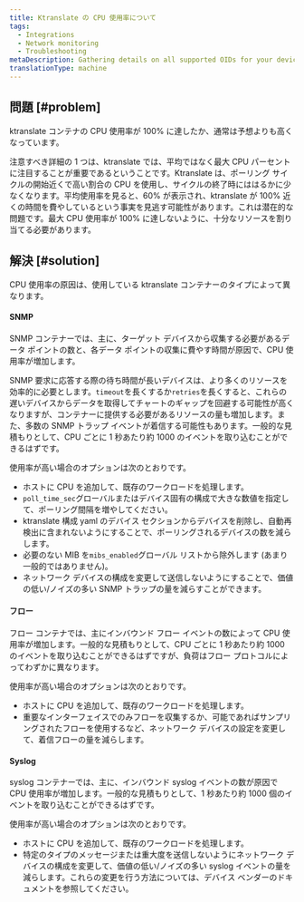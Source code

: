 ```yaml
---
title: Ktranslate の CPU 使用率について
tags:
  - Integrations
  - Network monitoring
  - Troubleshooting
metaDescription: Gathering details on all supported OIDs for your device using the 'snmpwalk' utility.
translationType: machine
---
```


## 問題 [#problem]

ktranslate コンテナの CPU 使用率が 100% に達したか、通常は予想よりも高くなっています。

<Callout variant="tip">
  注意すべき詳細の 1 つは、ktranslate では、平均ではなく最大 CPU パーセントに注目することが重要であるということです。Ktranslate は、ポーリング サイクルの開始近くで高い割合の CPU を使用し、サイクルの終了時にははるかに少なくなります。平均使用率を見ると、60% が表示され、ktranslate が 100% 近くの時間を費やしているという事実を見逃す可能性があります。これは潜在的な問題です。最大 CPU 使用率が 100% に達しないように、十分なリソースを割り当てる必要があります。
</Callout>

## 解決 [#solution]

CPU 使用率の原因は、使用している ktranslate コンテナーのタイプによって異なります。

#### SNMP

SNMP コンテナーでは、主に、ターゲット デバイスから収集する必要があるデータ ポイントの数と、各データ ポイントの収集に費やす時間が原因で、CPU 使用率が増加します。

SNMP 要求に応答する際の待ち時間が長いデバイスは、より多くのリソースを効率的に必要とします。`timeout`を長くするか`retries`を長くすると、これらの遅いデバイスからデータを取得してチャートのギャップを回避する可能性が高くなりますが、コンテナーに提供する必要があるリソースの量も増加します。また、多数の SNMP トラップ イベントが着信する可能性もあります。一般的な見積もりとして、CPU ごとに 1 秒あたり約 1000 のイベントを取り込むことができるはずです。

使用率が高い場合のオプションは次のとおりです。

* ホストに CPU を追加して、既存のワークロードを処理します。
* `poll_time_sec`グローバルまたはデバイス固有の構成で大きな数値を指定して、ポーリング間隔を増やしてください。
* ktranslate 構成 yaml のデバイス セクションからデバイスを削除し、自動再検出に含まれないようにすることで、ポーリングされるデバイスの数を減らします。
* 必要のない MIB を`mibs_enabled`グローバル リストから除外します (あまり一般的ではありません)。
* ネットワーク デバイスの構成を変更して送信しないようにすることで、価値の低い/ノイズの多い SNMP トラップの量を減らすことができます。

#### フロー

フロー コンテナでは、主にインバウンド フロー イベントの数によって CPU 使用率が増加します。一般的な見積もりとして、CPU ごとに 1 秒あたり約 1000 のイベントを取り込むことができるはずですが、負荷はフロー プロトコルによってわずかに異なります。

使用率が高い場合のオプションは次のとおりです。

* ホストに CPU を追加して、既存のワークロードを処理します。
* 重要なインターフェイスでのみフローを収集するか、可能であればサンプリングされたフローを使用するなど、ネットワーク デバイスの設定を変更して、着信フローの量を減らします。

#### Syslog

syslog コンテナーでは、主に、インバウンド syslog イベントの数が原因で CPU 使用率が増加します。一般的な見積もりとして、1 秒あたり約 1000 個のイベントを取り込むことができるはずです。

使用率が高い場合のオプションは次のとおりです。

* ホストに CPU を追加して、既存のワークロードを処理します。
* 特定のタイプのメッセージまたは重大度を送信しないようにネットワーク デバイスの構成を変更して、価値の低い/ノイズの多い syslog イベントの量を減らします。これらの変更を行う方法については、デバイス ベンダーのドキュメントを参照してください。